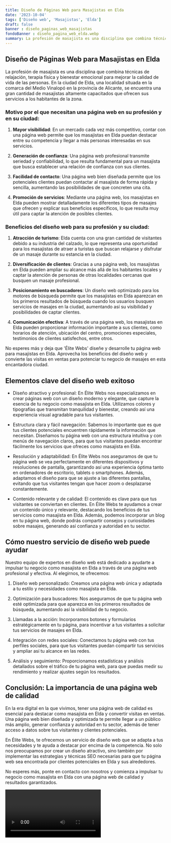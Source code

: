 ```yaml
---
title: Diseño de Páginas Web para Masajistas en Elda
date: '2023-10-04'
tags: ['Diseño web', 'Masajistas', 'Elda']
draft: false
banner : diseño_paginas_web_masajistas
fondoBanner : diseño_pagina_web_elda.webp
summary: La profesión de masajista es una disciplina que combina técnicas de relajación, terapia física y bienestar emocional para mejorar la calidad de vida de las personas. En la ciudad de Elda, una localidad situada en la comarca del Medio Vinalopó en la provincia de Alicante, se encuentra una gran cantidad de masajistas altamente capacitados que ofrecen sus servicios a los habitantes de la zona.
---
```


## Diseño de Páginas Web para Masajistas en Elda

La profesión de masajista es una disciplina que combina técnicas de relajación, terapia física y bienestar emocional para mejorar la calidad de vida de las personas. En la ciudad de Elda, una localidad situada en la comarca del Medio Vinalopó en la provincia de Alicante, se encuentra una gran cantidad de masajistas altamente capacitados que ofrecen sus servicios a los habitantes de la zona.

### Motivo por el que necesitan una página web en su profesión y en su ciudad:

1. **Mayor visibilidad**: En un mercado cada vez más competitivo, contar con una página web permite que los masajistas en Elda puedan destacar entre su competencia y llegar a más personas interesadas en sus servicios.

2. **Generación de confianza**: Una página web profesional transmite seriedad y confiabilidad, lo que resulta fundamental para un masajista que busca establecer una relación de confianza con sus clientes.

3. **Facilidad de contacto**: Una página web bien diseñada permite que los potenciales clientes puedan contactar al masajista de forma rápida y sencilla, aumentando las posibilidades de que concreten una cita.

4. **Promoción de servicios**: Mediante una página web, los masajistas en Elda pueden mostrar detalladamente los diferentes tipos de masajes que ofrecen y explicar sus beneficios específicos, lo que resulta muy útil para captar la atención de posibles clientes.

### Beneficios del diseño web para su profesión y su ciudad:

1. **Atracción de turismo**: Elda cuenta con una gran cantidad de visitantes debido a su industria del calzado, lo que representa una oportunidad para los masajistas de atraer a turistas que buscan relajarse y disfrutar de un masaje durante su estancia en la ciudad.

2. **Diversificación de clientes**: Gracias a una página web, los masajistas en Elda pueden ampliar su alcance más allá de los habitantes locales y captar la atención de personas de otras localidades cercanas que busquen un masaje profesional.

3. **Posicionamiento en buscadores**: Un diseño web optimizado para los motores de búsqueda permite que los masajistas en Elda aparezcan en los primeros resultados de búsqueda cuando los usuarios busquen servicios de masajes en la ciudad, aumentando así su visibilidad y posibilidades de captar clientes.

4. **Comunicación efectiva**: A través de una página web, los masajistas en Elda pueden proporcionar información importante a sus clientes, como horarios de atención, ubicación del centro, promociones especiales, testimonios de clientes satisfechos, entre otros.

No esperes más y deja que 'Élite Webs' diseñe y desarrolle tu página web para masajistas en Elda. Aprovecha los beneficios del diseño web y convierte las visitas en ventas para potenciar tu negocio de masajes en esta encantadora ciudad.

<GifSeo />

<Cta />

## Elementos clave del diseño web exitoso

- Diseño atractivo y profesional: En Élite Webs nos especializamos en crear páginas web con un diseño moderno y elegante, que capture la esencia de tu negocio como masajista en Elda. Utilizamos colores y tipografías que transmitan tranquilidad y bienestar, creando así una experiencia visual agradable para tus visitantes.

- Estructura clara y fácil navegación: Sabemos lo importante que es que tus clientes potenciales encuentren rápidamente la información que necesitan. Diseñamos tu página web con una estructura intuitiva y con menús de navegación claros, para que tus visitantes puedan encontrar fácilmente los servicios que ofreces como masajista en Elda.

- Resolución y adaptabilidad: En Élite Webs nos aseguramos de que tu página web se vea perfectamente en diferentes dispositivos y resoluciones de pantalla, garantizando así una experiencia óptima tanto en ordenadores de escritorio, tablets o smartphones. Además, adaptamos el diseño para que se ajuste a las diferentes pantallas, evitando que tus visitantes tengan que hacer zoom o desplazarse constantemente.

- Contenido relevante y de calidad: El contenido es clave para que tus visitantes se conviertan en clientes. En Élite Webs te ayudamos a crear un contenido único y relevante, destacando los beneficios de tus servicios como masajista en Elda. Además, podemos incorporar un blog en tu página web, donde podrás compartir consejos y curiosidades sobre masajes, generando así confianza y autoridad en tu sector.

## Cómo nuestro servicio de diseño web puede ayudar

Nuestro equipo de expertos en diseño web está dedicado a ayudarte a impulsar tu negocio como masajista en Elda a través de una página web profesional y efectiva. Al elegirnos, te ofrecemos:

1. Diseño web personalizado: Creamos una página web única y adaptada a tu estilo y necesidades como masajista en Elda.

2. Optimización para buscadores: Nos aseguramos de que tu página web esté optimizada para que aparezca en los primeros resultados de búsqueda, aumentando así la visibilidad de tu negocio.

3. Llamadas a la acción: Incorporamos botones y formularios estratégicamente en tu página, para incentivar a tus visitantes a solicitar tus servicios de masajes en Elda.

4. Integración con redes sociales: Conectamos tu página web con tus perfiles sociales, para que tus visitantes puedan compartir tus servicios y ampliar así tu alcance en las redes.

5. Análisis y seguimiento: Proporcionamos estadísticas y análisis detallados sobre el tráfico de tu página web, para que puedas medir su rendimiento y realizar ajustes según los resultados.

## Conclusión: La importancia de una página web de calidad

En la era digital en la que vivimos, tener una página web de calidad es esencial para destacar como masajista en Elda y convertir visitas en ventas. Una página web bien diseñada y optimizada te permite llegar a un público más amplio, generar confianza y autoridad en tu sector, además de tener acceso a datos sobre tus visitantes y clientes potenciales.

En Élite Webs, te ofrecemos un servicio de diseño web que se adapta a tus necesidades y te ayuda a destacar por encima de la competencia. No solo nos preocupamos por crear un diseño atractivo, sino también por implementar las estrategias y técnicas SEO necesarias para que tu página web sea encontrada por clientes potenciales en Elda y sus alrededores.

No esperes más, ponte en contacto con nosotros y comienza a impulsar tu negocio como masajista en Elda con una página web de calidad y resultados garantizados.

<Video />

<CtaBot job='Masajistas' city='Elda'/>

<Gmaps query='Elda+españa+maps' />